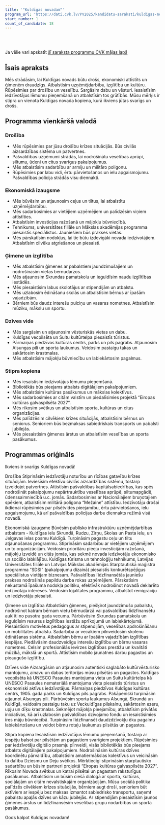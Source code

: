 ```yaml
---
title: '"Kuldīgas novadam"'
program_url: 'https://dati.cvk.lv/PV2025/kandidatu-saraksti/kuldigas-novads/kuldigas-novadam'
start_number: 1
count_of_candidate: 18
---
```



<Badge text="Drošība un civilā aizsardzība" variant="note" size="small" /> <Badge text="Ekonomiskā izaugsme un uzņēmējdarbības atbalsts" variant="note" size="small" /> <Badge text="Ģimene" variant="note" size="small" /> <Badge text="izglītība un bērnu labklājība" variant="note" size="small" /> <Badge text="Kultūrvēsturiskā mantojuma saglabāšana" variant="note" size="small" /> <Badge text="Iedzīvotāju iesaiste un sociālais atbalsts" variant="note" size="small" />

<br/><br/> 

<Card title='Šis ir mākslīga intelekta ģenerēts apraksts' icon='starlight'>
    Ja vēlie vari apskatīt <a href={frontmatter.program_url} target='_blank'>šī saraksta programmu CVK mājas lapā</a>
    </Card>

## Īsais apraksts

Mēs strādāsim, lai Kuldīgas novads būtu drošs, ekonomiski attīstīts un ģimenēm draudzīgs. Atbalstīsim uzņēmējdarbību, izglītību un kultūru. Rūpēsimies par drošību un veselību. Sargāsim dabu un vēsturi. Iesaistīsim iedzīvotājus lēmumu pieņemšanā un atbalstīsim tos grūtībās. Mūsu mērķis ir stipra un vienota Kuldīgas novada kopiena, kurā ikviens jūtas svarīgs un drošs.

## Programma vienkāršā valodā

### Drošība
*   Mēs rūpēsimies par jūsu drošību krīzes situācijās. Būs civilās aizsardzības sistēma un patvertnes.
*   Pašvaldības uzņēmumi strādās, lai nodrošinātu veselības aprūpi, siltumu, ūdeni un citus svarīgus pakalpojumus.
*   Mēs atbalstīsim sadarbību ar armiju un militāro poligonu.
*   Rūpēsimies par labu vidi, ērtu pārvietošanos un ielu apgaismojumu. Pašvaldības policija strādās visu diennakti.

### Ekonomiskā izaugsme
*   Mēs būvēsim un atjaunosim ceļus un tiltus, lai atbalstītu uzņēmējdarbību.
*   Mēs sadarbosimies ar vietējiem uzņēmējiem un palīdzēsim viņiem attīstīties.
*   Atbalstīsim investīcijas ražošanā un mājokļu būvniecībā.
*   Tehnikums, universitātes filiāle un Mākslas akadēmijas programma piesaistīs speciālistus. Jauniešiem būs prakses vietas.
*   Mēs pārskatīsim nodokļus, lai tie būtu izdevīgāki novada iedzīvotājiem. Atbalstīsim cilvēku atgriešanos un piesaisti.

### Ģimene un izglītība
*   Mēs atbalstīsim ģimenes ar pabalstiem jaundzimušajiem un nodrošināsim vietas bērnudārzos.
*   Mēs atjaunosim Skrundas pamatskolu un ieguldīsim naudu izglītības iestādēs.
*   Mēs piesaistīsim labus skolotājus ar stipendijām un atbalstu.
*   Mēs uzlabosim ēdināšanu skolās un atbalstīsim bērnus ar īpašām vajadzībām.
*   Bērniem būs daudz interešu pulciņu un vasaras nometnes. Atbalstīsim mūziku, mākslu un sportu.

### Dzīves vide
*   Mēs sargāsim un atjaunosim vēsturiskās vietas un dabu.
*   Kuldīgas vecpilsēta un Suitu kultūrtelpa piesaistīs tūristus.
*   Pārmaiņas piedzīvos kultūras centrs, parks un pils pagrabs. Atjaunosim Alsungas pili un sporta laukumus. Veidosim pastaigu takas un sakārtosim krastmalas.
*   Mēs atbalstīsim mājokļu būvniecību un labiekārtosim pagalmus.

### Stipra kopiena
*   Mēs iesaistīsim iedzīvotājus lēmumu pieņemšanā.
*   Bibliotēkās būs pieejams atbalsts digitālajiem pakalpojumiem.
*   Mēs atbalstīsim kultūras pasākumus un mākslas kolektīvus.
*   Mēs sadarbosimies ar citām valstīm un piedalīsimies projektā “Eiropas kultūras galvaspilsēta 2027”.
*   Mēs rīkosim svētkus un atbalstīsim sporta, kultūras un citas organizācijas.
*   Mēs palīdzēsim cilvēkiem krīzes situācijās, atbalstīsim bērnus un seniorus. Senioriem būs bezmaksas sabiedriskais transports un pabalsti jubilejās.
*   Mēs piesaistīsim ģimenes ārstus un atbalstīsim veselības un sporta pasākumus.

## Programmas oriģināls

Ikviens ir svarīgs Kuldīgas novadā!

Drošība
Stiprināsim iedzīvotāju noturību un rīcības gatavību krīzes situācijām. Ieviesīsim efektīvu civilās aizsardzības sistēmu, tostarp izveidojot patvertnes.
Attīstīsim pašvaldības kapitālsabiedrības, kas spēs nodrošināt pakalpojumu nepārtrauktību veselības aprūpē, siltumapgādē, ūdenssaimniecībā u.c. jomās.
Sadarbosimies ar Nacionālajiem bruņotajiem spēkiem, atbalstīsim militārā poligona “Mežaine” attīstību.
Iedzīvotāju drošai ikdienai rūpēsimies par pilsētvides pieejamību, ērtu pārvietošanos, ielu apgaismojumu, kā arī pašvaldības policijas darbu diennakts režīmā visā novadā.

Ekonomiskā izaugsme
Būvēsim publisko infrastruktūru uzņēmējdarbības atbalstam - Kuldīgas ielu Skrundā, Rudzu, Zirņu, Skolas un Pasta ielu, un Jelgavas ielas posmu Kuldīgā. Turpināsim pagastu ceļu un tiltu atjaunošanas programmu.
Stiprināsim sadarbību ar vietējiem uzņēmējiem un to organizācijām. Veidosim prioritāru pieeju investīcijām ražošanā, mājokļu izveidē un citās jomās, kas sekmē novada iedzīvotāju ekonomisko un sociālo labklājību.
Kuldīgas tūrisma un tehnoloģiju tehnikums, Latvijas Universitātes filiāle un Latvijas Mākslas akadēmijas Starptautiskā maģistra programma “SDSI” (pakalpojumu dizainā) piesaistīs konkurētspējīgus speciālistus vietējam biznesam. Pašvaldības līdzfinansētās jauniešu prakses nodrošinās papildu darba rokas uzņēmējiem.
Pārskatīsim nekustamā īpašuma nodokļa politiku, efektīvāk nodrošinot novadā deklarēto iedzīvotāju intereses. Veidosim lojalitātes programmu, atbalstot remigrāciju un iedzīvotāju piesaisti.

Ģimene un izglītība
Atbalstīsim ģimenes, piešķirot jaundzimušo pabalstu, nodrošinot katram bērnam vietu bērnudārzā vai pašvaldības līdzfinansētu auklīti no pusotra gada vecuma.
Pārbūvēsim Skrundas pamatskolu un ieguldīsim resursus izglītības iestāžu aprīkojumā un labiekārtojumā. Piesaistīsim motivētus pedagogus ar stipendijām, veselības apdrošināšanu un mobilitātes atbalstu.
Sadarbībā ar vecākiem pilnveidosim skolēnu ēdināšanas sistēmu. Atbalstīsim bērnu ar īpašām vajadzībām izglītības iespējas.
Piedāvāsim daudzveidīgu interešu izglītību un bērnu vasaras nometnes. Celsim profesionālās ievirzes izglītības prestižu un kvalitāti mūzikā, mākslā un sportā. Attīstīsim mobilo jaunatnes darbu pagastos un pieaugušo izglītību.

Dzīves vide
Aizsargāsim un atjaunosim autentiski saglabāto kultūrvēsturisko mantojumu, ainavu un dabas teritorijas mūsu pilsētās un pagastos.
Kuldīgas vecpilsēta kā UNESCO Pasaules mantojuma vieta un Suitu kultūrtelpa kā UNESCO Pasaules nemateriālā mantojuma vieta piesaistīs tūristus un ekonomiski aktīvus iedzīvotājus.
Pārmaiņas piedzīvos Kuldīgas kultūras centrs, 1905. gada parks un Kuldīgas pils pagrabs. Pakāpeniski turpināsim atjaunot Alsungas pili. Pārbūvēsim sporta laukumus Alsungā, Skrundā un Kuldīgā, veidosim pastaigu taku uz Veckuldīgas pilskalnu, sakārtosim ezeru, upju un dīķu krastmalas.
Sekmējot mājokļa pieejamību, atbalstīsim privātās iniciatīvas, kā arī uzlabosim pašvaldības dzīvojamo fondu un iesaistīsimies īres māju būvniecībā. Turpināsim līdzfinansēt daudzdzīvokļu ēku pagalmu labiekārtošanu un veidot bērnu rotaļu laukumus pilsētās un pagastos.

Stipra kopiena
Iesaistīsim iedzīvotājus lēmumu pieņemšanā, tostarp ar iespēju balsot par pilsētām un pagastiem svarīgiem projektiem. Rūpēsimies par iedzīvotāju digitālo prasmju pilnveidi, visās bibliotēkās būs pieejams atbalsts digitālajiem pakalpojumiem.
Nodrošināsim kultūras dzīves koordinētu pārvaldību, atbalstīsim amatiermākslas kolektīvus un veicināsim to dalību Dziesmu un Deju svētkos.
Mērķtiecīgi stiprināsim starptautisko sadarbību un būsim partneri projektā “Eiropas kultūras galvaspilsēta 2027”.
Rīkosim Novada svētkus un katrai pilsētai un pagastam raksturīgus pasākumus. Atbalstīsim un būsim ciešā dialogā ar sporta, kultūras, sociālajām un citām nevalstiskajām organizācijām.
Mūsu sociālā politika palīdzēs cilvēkiem krīzes situācijās, bērniem augt droši, senioriem būt aktīviem ar iespēju bez maksas izmantot sabiedrisko transportu, saņemt pabalstu apaļās dzīves un kāzu jubilejās.
Ar stipendijām piesaistīsim jaunos ģimenes ārstus un līdzfinansēsim veselības grupu nodarbības un sporta pasākumus.

Gods kalpot Kuldīgas novadam!
